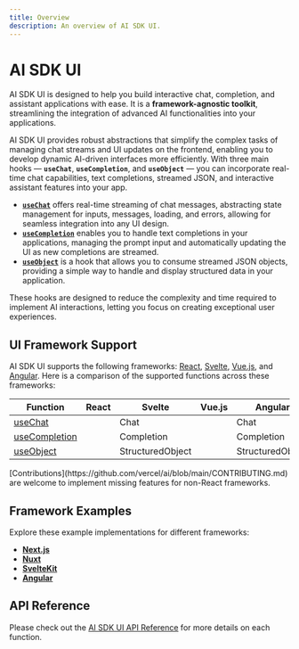 ```yaml
---
title: Overview
description: An overview of AI SDK UI.
---
```


# AI SDK UI

AI SDK UI is designed to help you build interactive chat, completion, and assistant applications with ease. It is a **framework-agnostic toolkit**, streamlining the integration of advanced AI functionalities into your applications.

AI SDK UI provides robust abstractions that simplify the complex tasks of managing chat streams and UI updates on the frontend, enabling you to develop dynamic AI-driven interfaces more efficiently. With three main hooks — **`useChat`**, **`useCompletion`**, and **`useObject`** — you can incorporate real-time chat capabilities, text completions, streamed JSON, and interactive assistant features into your app.

- **[`useChat`](/docs/ai-sdk-ui/chatbot)** offers real-time streaming of chat messages, abstracting state management for inputs, messages, loading, and errors, allowing for seamless integration into any UI design.
- **[`useCompletion`](/docs/ai-sdk-ui/completion)** enables you to handle text completions in your applications, managing the prompt input and automatically updating the UI as new completions are streamed.
- **[`useObject`](/docs/ai-sdk-ui/object-generation)** is a hook that allows you to consume streamed JSON objects, providing a simple way to handle and display structured data in your application.

These hooks are designed to reduce the complexity and time required to implement AI interactions, letting you focus on creating exceptional user experiences.

## UI Framework Support

AI SDK UI supports the following frameworks: [React](https://react.dev/), [Svelte](https://svelte.dev/), [Vue.js](https://vuejs.org/), and [Angular](https://angular.dev/).
Here is a comparison of the supported functions across these frameworks:

| Function                                                  | React               | Svelte                               | Vue.js              | Angular                              |
| --------------------------------------------------------- | ------------------- | ------------------------------------ | ------------------- | ------------------------------------ |
| [useChat](/docs/reference/ai-sdk-ui/use-chat)             | <Check size={18} /> | <Check size={18} /> Chat             | <Check size={18} /> | <Check size={18} /> Chat             |
| [useCompletion](/docs/reference/ai-sdk-ui/use-completion) | <Check size={18} /> | <Check size={18} /> Completion       | <Check size={18} /> | <Check size={18} /> Completion       |
| [useObject](/docs/reference/ai-sdk-ui/use-object)         | <Check size={18} /> | <Check size={18} /> StructuredObject | <Cross size={18} /> | <Check size={18} /> StructuredObject |

<Note>
  [Contributions](https://github.com/vercel/ai/blob/main/CONTRIBUTING.md) are
  welcome to implement missing features for non-React frameworks.
</Note>

## Framework Examples

Explore these example implementations for different frameworks:

- [**Next.js**](https://github.com/vercel/ai/tree/main/examples/next-openai)
- [**Nuxt**](https://github.com/vercel/ai/tree/main/examples/nuxt-openai)
- [**SvelteKit**](https://github.com/vercel/ai/tree/main/examples/sveltekit-openai)
- [**Angular**](https://github.com/vercel/ai/tree/main/examples/angular)

## API Reference

Please check out the [AI SDK UI API Reference](/docs/reference/ai-sdk-ui) for more details on each function.
